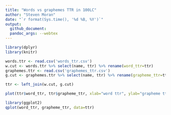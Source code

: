 ```yaml
---
title: "Words vs graphemes TTR in 100LC"
author: "Steven Moran"
date: "`r format(Sys.time(), '%d %B, %Y')`"
output:
  github_document:
  pandoc_args: --webtex
---
```


```r
library(dplyr)
library(knitr)
```

```r
words.ttr <- read.csv('words_ttr.csv')
w.cut <- words.ttr %>% select(name, ttr) %>% rename(word_ttr=ttr)
graphemes.ttr <- read.csv('graphemes_ttr.csv')
g.cut <- graphemes.ttr %>% select(name, ttr) %>% rename(grapheme_ttr=ttr)
```

```r
ttr <- left_join(w.cut, g.cut)
```

```r
plot(ttr$word_ttr, ttr$grapheme_ttr, xlab="word ttr", ylab="grapheme ttr", pch=3)
```

```r
library(ggplot2)
qplot(word_ttr, grapheme_ttr, data=ttr)
```